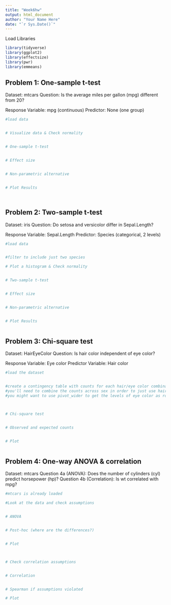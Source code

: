 ```yaml
---
title: "Week6hw"
output: html_document
author: "Your Name Here"
date: "`r Sys.Date()`"
---
```


Load Libraries
```r
library(tidyverse)
library(ggplot2)
library(effectsize)
library(pwr)
library(emmeans)
```

## Problem 1: One-sample t-test

Dataset: mtcars
Question: Is the average miles per gallon (mpg) different from 20?

Response Variable: mpg (continuous)
Predictor: None (one group)
```r
#load data


# Visualize data & Check normality


# One-sample t-test


# Effect size


# Non-parametric alternative


# Plot Results




```

## Problem 2: Two-sample t-test

Dataset: iris
Question: Do setosa and versicolor differ in Sepal.Length?

Response Variable: Sepal.Length
Predictor: Species (categorical, 2 levels)

```r
#load data


#filter to include just two species 

# Plot a histogram & Check normality


# Two-sample t-test


# Effect size


# Non-parametric alternative


# Plot Results



```

## Problem 3: Chi-square test

Dataset: HairEyeColor
Question: Is hair color independent of eye color?

Response Variable: Eye color
Predictor Variable: Hair color

```r
#load the dataset 


#create a contingency table with counts for each hair/eye color combination
#you'll need to combine the counts across sex in order to just use hair and eye color (group_by and summarise)
#you might want to use pivot_wider to get the levels of eye color as rows and levels of hair color as columns (or vice versa) and column_to_rownames() to make it a proper contingency table



# Chi-square test


# Observed and expected counts


# Plot



```

## Problem 4: One-way ANOVA & correlation

Dataset: mtcars
Question 4a (ANOVA): Does the number of cylinders (cyl) predict horsepower (hp)?
Question 4b (Correlation): Is wt correlated with mpg?
```r
#mtcars is already loaded 

#Look at the data and check assumptions 


# ANOVA


# Post-hoc (where are the differences?)


# Plot



# Check correlation assumptions 


# Correlation


# Spearman if assumptions violated

# Plot


```


